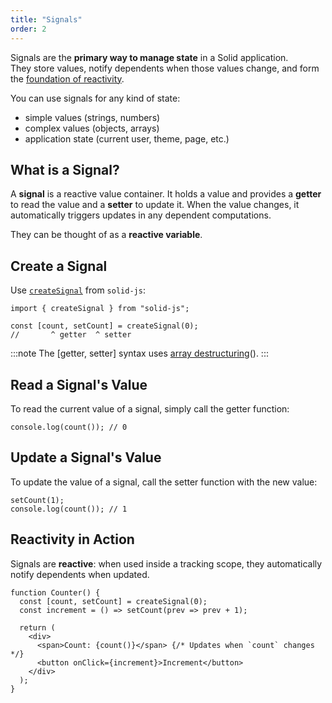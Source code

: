 ```yaml
---
title: "Signals"
order: 2
---
```


Signals are the **primary way to manage state** in a Solid application.  
They store values, notify dependents when those values change, and form the [foundation of reactivity](/reactivity/overview).

You can use signals for any kind of state:  
- simple values (strings, numbers)  
- complex values (objects, arrays)  
- application state (current user, theme, page, etc.)

## What is a Signal?

A **signal** is a reactive value container. 
It holds a value and provides a **getter** to read the value and a **setter** to update it.
When the value changes, it automatically triggers updates in any dependent computations.

They can be thought of as a **reactive variable**.

## Create a Signal


Use [`createSignal`](/reference/basic-reactivity/create-signal) from `solid-js`:

```tsx
import { createSignal } from "solid-js";

const [count, setCount] = createSignal(0);
//       ^ getter  ^ setter
```

:::note
The [getter, setter] syntax uses [array destructuring](https://developer.mozilla.org/en-US/docs/Web/JavaScript/Reference/Operators/Destructuring_assignment)().
:::


## Read a Signal's Value

To read the current value of a signal, simply call the getter function:

```tsx
console.log(count()); // 0
```

## Update a Signal's Value

To update the value of a signal, call the setter function with the new value:

```tsx
setCount(1);
console.log(count()); // 1
```

## Reactivity in Action

Signals are **reactive**: when used inside a tracking scope, they automatically notify dependents when updated.

```tsx
function Counter() {
  const [count, setCount] = createSignal(0);
  const increment = () => setCount(prev => prev + 1);

  return (
    <div>
      <span>Count: {count()}</span> {/* Updates when `count` changes */}
      <button onClick={increment}>Increment</button>
    </div>
  );
}
```

